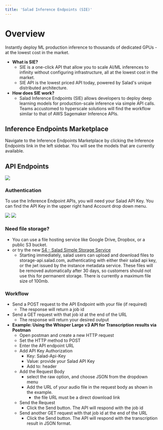 ```yaml
---
title: 'Salad Inference Endpoints (SIE)'
---
```


# Overview

Instantly deploy ML production inference to thousands of dedicated GPUs - at the lowest cost in the market.

- **What is SIE?**
  - SIE is a one-click API that allow you to scale AI/ML inferences to infinity without configuring infrastructure, all
    at the lowest cost in the market.
  - SIE API is the lowest priced API today, powered by Salad's unique distributed architecture.
- **How does SIE work?**
  - Salad Inference Endpoints (SIE) allows developers to deploy deep learning models for production-scale inference via
    simple API calls. Teams accustomed to hyperscale solutions will find the workflow similar to that of AWS Sagemaker
    Inference APIs.

## Inference Endpoints Marketplace

Navigate to the Inference Endpoints Marketplace by clicking the Inference Endpoints link in the left sidebar. You will
see the models that are currently available.

## API Endpoints

<img src="/inference-endpoints/images/a509c80-image.png" />

### Authentication

To use the Inference Endpoint APIs, you will need your Salad API Key. You can find the API Key in the upper right hand
Account drop down menu.

<img src="/inference-endpoints/images/7094421-image.png" />
<img src="/inference-endpoints/images/9d9c06f-image.png" />

### Need file storage?

- You can use a file hosting service like Google Drive, Dropbox, or a public S3 bucket.
- or try the new [S4 - Salad Simple Storage Service](/salad-simple-storage-service)
  - Starting immediately, salad users can upload and download files to storage-api.salad.com, authenticating with either
    their salad api key, or the jwt issued by the instance metadata service. These files will be removed automatically
    after 30 days, so customers should not use this for permanent storage. There is currently a maximum file size of
    100mb.

### Workflow

- Send a POST request to the API Endpoint with your file (if required)
  - The response will return a job id
- Send a GET request with that job id at the end of the URL
  - The response will return your desired output
- **Example: Using the Whisper Large v3 API for Transcription results via Postman**
  - Open postman and create a new HTTP request
  - Set the HTTP method to POST
  - Enter the API endpoint URL
  - Add API Key Authorization
    - Key: Salad-Api-Key
    - Value: provide your Salad API Key
    - Add to: header
  - Add the Request Body
    - select the raw option, and choose JSON from the dropdown menu
    - Add the URL of your audio file in the request body as shown in the example.
      - the file URL must be a direct download link
  - Send the Request
    - Click the Send button. The API will respond with the job id
  - Send another GET request with that job id at the end of the URL
    - Click the Send button. The API will respond with the transcription result in JSON format.
